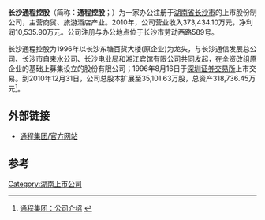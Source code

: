 '''长沙通程控股'''（简称：'''通程控股'''；{{Szse|000419}}）为一家办公注册于[[湖南省|湖南省]][[长沙市|长沙市]]的上市股份制公司，主营商贸、旅游酒店产业。2010年，公司营业收入373,434.10万元，净利润10,535.90万元。公司注册与办公地点位于长沙市劳动西路589号。

长沙通程控股为1996年以长沙东塘百货大楼(原企业)为龙头，与长沙通信发展总公司、长沙市自来水公司、长沙电业局和湘江宾馆有限公司共同发起，在全资改组原企业的基础上募集设立的股份有限公司；1996年8月16日于[[深圳证券交易所|深圳证券交易所]]上市交易。到2010年12月31日，公司总股本扩展至35,101.63万股，总资产318,736.45万元<ref>[http://www.e-tongcheng.com/tckg/doc_view.jsp?id=607 通程集团：公司介绍] {{webarchive|url=https://web.archive.org/web/20120516042201/http://www.e-tongcheng.com/tckg/doc_view.jsp?id=607 |date=2012-05-16 }}</ref>。

== 外部链接 ==
* [https://web.archive.org/web/20120205033525/http://www.e-tongcheng.com/tckg/index.jsp 通程集团/官方网站]

==参考==
{{reflist}}

[[Category:湖南上市公司|Category:湖南上市公司]]